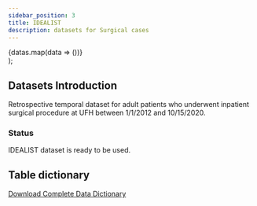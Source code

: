 ```yaml
---
sidebar_position: 3
title: IDEALIST
description: datasets for Surgical cases
---
```



   <div>
      {datas.map(data =>
        (<ExcelHandleTable2 table={data} />))}
    </div>
);


## Datasets Introduction
Retrospective temporal dataset for adult patients who underwent inpatient surgical procedure at UFH between 1/1/2012 and 10/15/2020.
### Status
IDEALIST dataset is ready to be used. 

<!--
### Database
### Shared Drive
### Workspace Path
-->
## Table dictionary

[Download Complete Data Dictionary](./IDEALIST.xlsx)

<Excel/>